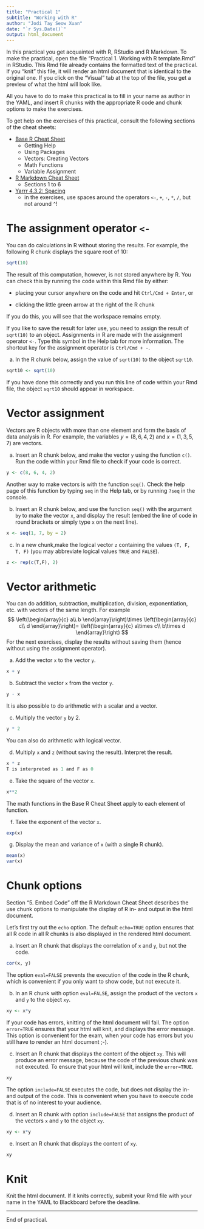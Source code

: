 ```yaml
---
title: "Practical 1"
subtitle: "Working with R"
author: "Jodi Tay Seow Xuan"
date: "`r Sys.Date()`"
output: html_document
---
```


In this practical you get acquainted with R, RStudio and R Markdown. To make the practical, open the file "Practical 1. Working with R template.Rmd" in RStudio. This Rmd file already contains the formatted text of the practical. If you "knit" this file, it will render an html document that is identical to the original one. If you click on the "Visual" tab at the top of the file, you get a preview of what the html will look like.

All you have to do to make this practical is to fill in your name as author in the YAML, and insert R chunks with the appropriate R code and chunk options to make the exercises.

To get help on the exercises of this practical, consult the following sections of the cheat sheets:

-   [Base R Cheat Sheet](https://github.com/rstudio/cheatsheets/blob/main/base-r.pdf)
    -   Getting Help
    -   Using Packages
    -   Vectors: Creating Vectors
    -   Math Functions
    -   Variable Assignment
-   [R Markdown Cheat Sheet](https://rstudio.com/wp-content/uploads/2015/02/rmarkdown-cheatsheet.pdf)
    -   Sections 1 to 6
-   [Yarrr 4.3.2: Spacing](https://bookdown.org/ndphillips/YaRrr/a-brief-style-guide-commenting-and-spacing.html#spacing)
    -   in the exercises, use spaces around the operators `<-`, `+`, `-`, `*`, `/`, but not around `^`!

# The assignment operator `<-`

You can do calculations in R without storing the results. For example, the following R chunk displays the square root of 10:

```r
sqrt(10)
```

The result of this computation, however, is not stored anywhere by R. You can check this by running the code within this Rmd file by either:

-   placing your cursor anywhere on the code and hit `Ctrl/Cmd + Enter`, or

-   clicking the little green arrow at the right of the R chunk

If you do this, you will see that the workspace remains empty.

If you like to save the result for later use, you need to assign the result of `sqrt(10)` to an object. Assignments in R are made with the assignment operator `<-`. Type this symbol in the Help tab for more information. The shortcut key for the assignment operator is `Ctrl/Cmd + -`.

a.  In the R chunk below, assign the value of `sqrt(10)` to the object `sqrt10`.

```r
sqrt10 <- sqrt(10)
```

If you have done this correctly and you run this line of code within your Rmd file, the object `sqrt10` should appear in workspace.

# Vector assignment

Vectors are R objects with more than one element and form the basis of data analysis in R. For example, the variables $y=(8, 6, 4, 2)$ and $x=(1, 3, 5, 7)$ are vectors.

a.  Insert an R chunk below, and make the vector `y` using the function `c()`. Run the code within your Rmd file to check if your code is correct.

```r
y <- c(8, 6, 4, 2)
```

Another way to make vectors is with the function `seq()`. Check the help page of this function by typing `seq` in the Help tab, or by running `?seq` in the console.

b.  Insert an R chunk below, and use the function `seq()` with the argument `by` to make the vector `x`, and display the result (embed the line of code in round brackets or simply type `x` on the next line).

```r
x <- seq(1, 7, by = 2)
```

c.  In a new chunk,make the logical vector `z` containing the values `(T, F, T, F)` (you may abbreviate logical values `TRUE` and `FALSE`).

```r
z <- rep(c(T,F), 2)
```

# Vector arithmetic

You can do addition, subtraction, multiplication, division, exponentiation, etc. with vectors of the same length. For example $$
\left(\begin{array}{c}
a\\
b
\end{array}\right)\times
\left(\begin{array}{c}
c\\
d
\end{array}\right)=
\left(\begin{array}{c}
a\times c\\
b\times d
\end{array}\right)
$$ For the next exercises, display the results without saving them (hence without using the assignment operator).

a.  Add the vector `x` to the vector `y`.

```r
x + y
```

b.  Subtract the vector `x` from the vector `y`.

```r
y - x
```

It is also possible to do arithmetic with a scalar and a vector.

c.  Multiply the vector `y` by 2.

```r
y * 2
```

You can also do arithmetic with logical vector.

d.  Multiply `x` and `z` (without saving the result). Interpret the result.

```r
x * z
T is interpreted as 1 and F as 0
```

e.  Take the square of the vector `x`.

```r
x**2
```

The math functions in the Base R Cheat Sheet apply to each element of function.

f.  Take the exponent of the vector `x`.

```r
exp(x)
```

g.  Display the mean and variance of `x` (with a single R chunk).

```r
mean(x)
var(x)
```

# Chunk options

Section "5. Embed Code" off the R Markdown Cheat Sheet describes the use chunk options to manipulate the display of R in- and output in the html document.

Let's first try out the `echo` option. The default `echo=TRUE` option ensures that all R code in all R chunks is also displayed in the rendered html document.

a.  Insert an R chunk that displays the correlation of `x` and `y`, but not the code.

```r
cor(x, y)
```

The option `eval=FALSE` prevents the execution of the code in the R chunk, which is convenient if you only want to show code, but not execute it.

b.  In an R chunk with option `eval=FALSE`, assign the product of the vectors `x` and `y` to the object `xy`.

```r
xy <- x*y
```

If your code has errors, knitting of the html document will fail. The option `error=TRUE` ensures that your html will knit, and displays the error message. This option is convenient for the exam, when your code has errors but you still have to render an html document ;-).

c.  Insert an R chunk that displays the content of the object `xy`. This will produce an error message, because the code of the previous chunk was not executed. To ensure that your html will knit, include the `error=TRUE`.

```r
xy
```

The option `include=FALSE` executes the code, but does not display the in- and output of the code. This is convenient when you have to execute code that is of no interest to your audience.

d.  Insert an R chunk with option `include=FALSE` that assigns the product of the vectors `x` and `y` to the object `xy`.

```r
xy <- x*y
```

e.  Insert an R chunk that displays the content of `xy`.

```r
xy
```

# Knit

Knit the html document. If it knits correctly, submit your Rmd file with your name in the YAML to Blackboard before the deadline.

------------------------------------------------------------------------

End of practical.
